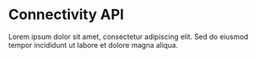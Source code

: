 # Connectivity API

Lorem ipsum dolor sit amet, consectetur adipiscing elit. Sed do eiusmod tempor incididunt ut labore et dolore magna aliqua.
